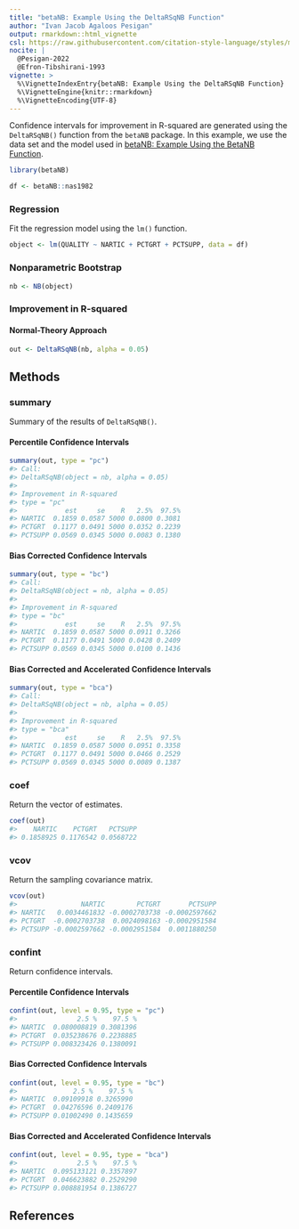 ```yaml
---
title: "betaNB: Example Using the DeltaRSqNB Function"
author: "Ivan Jacob Agaloos Pesigan"
output: rmarkdown::html_vignette
csl: https://raw.githubusercontent.com/citation-style-language/styles/master/apa.csl
nocite: |
  @Pesigan-2022
  @Efron-Tibshirani-1993
vignette: >
  %\VignetteIndexEntry{betaNB: Example Using the DeltaRSqNB Function}
  %\VignetteEngine{knitr::rmarkdown}
  %\VignetteEncoding{UTF-8}
---
```




Confidence intervals for
improvement in R-squared
are generated using
the `DeltaRSqNB()` function from the `betaNB` package.
In this example,
we use the data set and the model used in
[betaNB: Example Using the BetaNB Function](example-beta-nb.html).


``` r
library(betaNB)
```




``` r
df <- betaNB::nas1982
```

### Regression

Fit the regression model using the `lm()` function.


``` r
object <- lm(QUALITY ~ NARTIC + PCTGRT + PCTSUPP, data = df)
```

### Nonparametric Bootstrap


``` r
nb <- NB(object)
```

### Improvement in R-squared

#### Normal-Theory Approach


``` r
out <- DeltaRSqNB(nb, alpha = 0.05)
```

## Methods

### summary

Summary of the results of `DeltaRSqNB()`.

#### Percentile Confidence Intervals


``` r
summary(out, type = "pc")
#> Call:
#> DeltaRSqNB(object = nb, alpha = 0.05)
#> 
#> Improvement in R-squared
#> type = "pc"
#>            est     se    R   2.5%  97.5%
#> NARTIC  0.1859 0.0587 5000 0.0800 0.3081
#> PCTGRT  0.1177 0.0491 5000 0.0352 0.2239
#> PCTSUPP 0.0569 0.0345 5000 0.0083 0.1380
```

#### Bias Corrected Confidence Intervals


``` r
summary(out, type = "bc")
#> Call:
#> DeltaRSqNB(object = nb, alpha = 0.05)
#> 
#> Improvement in R-squared
#> type = "bc"
#>            est     se    R   2.5%  97.5%
#> NARTIC  0.1859 0.0587 5000 0.0911 0.3266
#> PCTGRT  0.1177 0.0491 5000 0.0428 0.2409
#> PCTSUPP 0.0569 0.0345 5000 0.0100 0.1436
```

#### Bias Corrected and Accelerated Confidence Intervals


``` r
summary(out, type = "bca")
#> Call:
#> DeltaRSqNB(object = nb, alpha = 0.05)
#> 
#> Improvement in R-squared
#> type = "bca"
#>            est     se    R   2.5%  97.5%
#> NARTIC  0.1859 0.0587 5000 0.0951 0.3358
#> PCTGRT  0.1177 0.0491 5000 0.0466 0.2529
#> PCTSUPP 0.0569 0.0345 5000 0.0089 0.1387
```

### coef

Return the vector of estimates.


``` r
coef(out)
#>    NARTIC    PCTGRT   PCTSUPP 
#> 0.1858925 0.1176542 0.0568722
```

### vcov

Return the sampling covariance matrix.


``` r
vcov(out)
#>                NARTIC        PCTGRT       PCTSUPP
#> NARTIC   0.0034461832 -0.0002703738 -0.0002597662
#> PCTGRT  -0.0002703738  0.0024098163 -0.0002951584
#> PCTSUPP -0.0002597662 -0.0002951584  0.0011880250
```

### confint

Return confidence intervals.

#### Percentile Confidence Intervals


``` r
confint(out, level = 0.95, type = "pc")
#>               2.5 %    97.5 %
#> NARTIC  0.080008819 0.3081396
#> PCTGRT  0.035238676 0.2238885
#> PCTSUPP 0.008323426 0.1380091
```

#### Bias Corrected Confidence Intervals


``` r
confint(out, level = 0.95, type = "bc")
#>              2.5 %    97.5 %
#> NARTIC  0.09109918 0.3265990
#> PCTGRT  0.04276596 0.2409176
#> PCTSUPP 0.01002490 0.1435659
```

#### Bias Corrected and Accelerated Confidence Intervals


``` r
confint(out, level = 0.95, type = "bca")
#>               2.5 %    97.5 %
#> NARTIC  0.095133121 0.3357897
#> PCTGRT  0.046623882 0.2529290
#> PCTSUPP 0.008881954 0.1386727
```

## References
